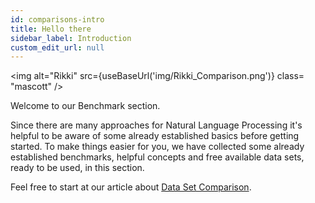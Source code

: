 ```yaml
---
id: comparisons-intro
title: Hello there
sidebar_label: Introduction
custom_edit_url: null
---
```


<img
  alt="Rikki"
  src={useBaseUrl('img/Rikki_Comparison.png')}
  class= "mascott"
/>

Welcome to our Benchmark section.

Since there are many approaches for Natural Language Processing it's helpful to be aware of some already established basics before getting started.
To make things easier for you, we have collected some already established benchmarks, helpful concepts and free available data sets, ready to be used, in this section.

Feel free to start at our article about [Data Set Comparison](data-comparison.md).
